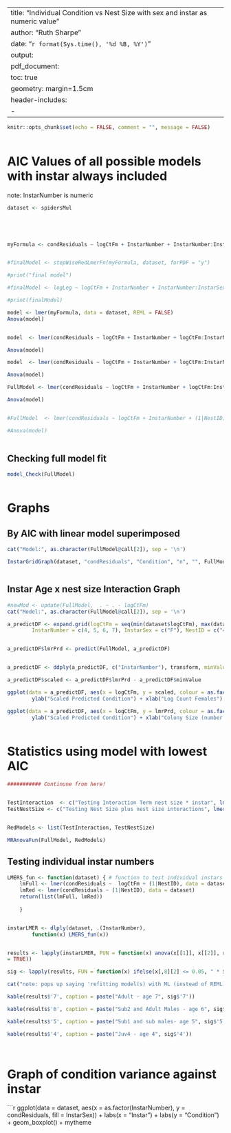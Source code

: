 

---
title: "Individual Condition vs Nest Size with sex and instar as numeric value"
author: "Ruth Sharpe"
date: "`r format(Sys.time(), '%d %B, %Y')`"
output:
  pdf_document:
    toc: true
geometry: margin=1.5cm
header-includes:
    - \usepackage{caption}
---

\captionsetup[table]{labelformat=empty}

```{r include = FALSE}
knitr::opts_chunk$set(echo = FALSE, comment = "", message = FALSE)
	
```

AIC Values of all possible models with instar always included
====================

note: InstarNumber is numeric

```{r kable, results='asis',  echo = FALSE, warnings = FALSE, message = FALSE}

dataset <- spidersMul





myFormula <- condResiduals ~ logCtFm + InstarNumber + InstarNumber:InstarSex + logCtFm:InstarNumber + logCtFm:InstarNumber:InstarSex + (1|NestID)


#finalModel <- stepWiseRedLmerFn(myFormula, dataset, forPDF = "y")

#print("final model")

#finalModel <- logLeg ~ logCtFm + InstarNumber + InstarNumber:InstarSex + logCtFm:InstarNumber + logCtFm:InstarNumber:InstarSex + (1|NestID)

#print(finalModel)

model <- lmer(myFormula, data = dataset, REML = FALSE)
Anova(model)


model  <- lmer(condResiduals ~ logCtFm + InstarNumber + logCtFm:InstarNumber + logCtFm:InstarNumber:InstarSex + (1|NestID), data = dataset, REML = FALSE)

Anova(model)

model  <- lmer(condResiduals ~ logCtFm + InstarNumber + logCtFm:InstarNumber + (1|NestID), data = dataset, REML = FALSE)

Anova(model)

FullModel <- lmer(condResiduals ~ logCtFm + InstarNumber + logCtFm:InstarNumber + (1|NestID), data = dataset, REML = FALSE)

Anova(model)


#FullModel  <- lmer(condResiduals ~ logCtFm + InstarNumber + (1|NestID), data = dataset, REML = FALSE)

#Anova(model)
	
```

\pagebreak

Checking full model fit
--------------------


```{r ModelFit, fig.height=4, fig.width=4}

model_Check(FullModel)



```


Graphs
====================


By AIC with linear model superimposed
--------------------
 

```{r, fig.height=7, fig.width=13}


cat("Model:", as.character(FullModel@call[2]), sep = '\n')

InstarGridGraph(dataset, "condResiduals", "Condition", "n", "", FullModel, "y")



```

Instar Age x nest size Interaction Graph
--------------------
 

```{r, fig.height=7, fig.width=13}

#newMod <- update(FullModel,  . ~ . - logCtFm)
cat("Model:", as.character(FullModel@call[2]), sep = '\n')

a_predictDF <- expand.grid(logCtFm = seq(min(dataset$logCtFm), max(dataset$logCtFm), by = 0.1), 
		InstarNumber = c(4, 5, 6, 7), InstarSex = c("F"), NestID = c("44.4EX12"))


a_predictDF$lmrPrd <- predict(FullModel, a_predictDF)


a_predictDF <- ddply(a_predictDF, c("InstarNumber"), transform, minValue = min(lmrPrd))

a_predictDF$scaled <- a_predictDF$lmrPrd - a_predictDF$minValue

ggplot(data = a_predictDF, aes(x = logCtFm, y = scaled, colour = as.factor(InstarNumber))) + geom_line(size = 1) + mytheme +
		ylab("Scaled Predicted Condition") + xlab("Log Count Females") + scale_colour_discrete(name = "Instar Age")

ggplot(data = a_predictDF, aes(x = logCtFm, y = lmrPrd, colour = as.factor(InstarNumber))) + geom_line(size = 1) + mytheme +
		ylab("Scaled Predicted Condition") + xlab("Colony Size (number of adult females)") + scale_colour_discrete(name = "Instar Age")



```

\pagebreak


Statistics using model with lowest AIC
====================


```{r Stats,  results='asis', echo = FALSE, comment = "", }

########### Continune from here!


TestInteraction  <- c("Testing Interaction Term nest size * instar", lmer(condResiduals ~ logCtFm +  (1|NestID), data = dataset, REML = FALSE))
TestNestSize <- c("Testing Nest Size plus nest size interactions", lmer(condResiduals ~  (1|NestID) , data = dataset, REML = FALSE))


RedModels <- list(TestInteraction, TestNestSize)

MRAnovaFun(FullModel, RedModels)

```

Testing individual instar numbers
--------------------

```{r IndInstars,  results='asis', echo = FALSE, comment = "", tab.cap = NULL, message = FALSE, warning = FALSE, hold = TRUE}


LMERS_fun <- function(dataset) { # function to test individual instars 	
    lmFull <- lmer(condResiduals ~  logCtFm + (1|NestID), data = dataset)
    lmRed <- lmer(condResiduals ~ (1|NestID), data = dataset)
    return(list(lmFull, lmRed))
	
    }


instarLMER <- dlply(dataset, .(InstarNumber),        
		function(x) LMERS_fun(x))


results <- lapply(instarLMER, FUN = function(x) anova(x[[1]], x[[2]], refit
= TRUE))

sig <- lapply(results, FUN = function(x) ifelse(x[,8][2] <= 0.05, " * SIGNIFICANT *", "not significant"))

cat("note: pops up saying 'refitting model(s) with ML (instead of REML)'", "but if make anova refit = FALSE results don't make sense", sep = '\n')

kable(results$'7', caption = paste("Adult - age 7", sig$'7'))

kable(results$'6', caption = paste("Sub2 and Adult Males - age 6", sig$'6'))

kable(results$'5', caption = paste("Sub1 and sub males- age 5", sig$'5'))

kable(results$'4', caption = paste("Juv4 - age 4", sig$'4'))

	
```

Graph of condition variance against instar
====================

```{r, fig.height=6, fig.width=8, echo = FALSE}
ggplot(data = dataset, aes(x = as.factor(InstarNumber), y = condResiduals, fill = InstarSex)) +
	labs(x = "Instar") + labs(y = "Condition") + geom_boxplot() + mytheme
